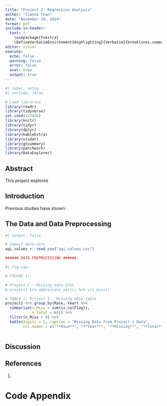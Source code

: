 ```yaml
---
title: "Project 2: Regression Analysis"
author: "Tianna Chan"
date: "November 10, 2024"
format: pdf
include-in-header: 
  text: |
    \usepackage{fvextra}
    \DefineVerbatimEnvironment{Highlighting}{Verbatim}{breaklines,commandchars=\\\{\}}
editor: visual
execute:
  echo: false
  warning: false
  error: false
  eval: true
  output: true
---
```


```r
#| label: setup
#| include: false

# Load libraries
library(readr)
library(tidyverse)
set.seed(123456)
library(knitr)
library(tidyr)   
library(dplyr)    
library(kableExtra)
library(visdat)
library(gtsummary)
library(patchwork)
library(DataExplorer)
```

## Abstract

This project explores

## Introduction

Previous studies have shown.

## The Data and Data Preprocessing

```r
#| output: false

# Import data sets
aqi_values <- read_csv("aqi_values.csv")
```

```r

###### DATA PREPROCESSING ######


```

```r
#| fig-cap: 

# FIGURE 1: 
```

```r

# Project 1 - Missing data plot
# project1 %>% abbreviate_vars() %>% vis_miss()

# TABLE 1: Project 1 - Missing data table
project1 %>% group_by(Race, Year) %>%
  summarize(n_Miss = sum(is.na(Flag)),
            n_Total = n()) %>%
  filter(n_Miss > 0) %>%
  kable(digits = 2, caption = "Missing Data from Project 1 Data",
        col.names = c("**Race**", "**Year**", "**Missing**", "**Total**"))
  
```

## Discussion

## References

1.  

\newpage

# Code Appendix

```r
```
